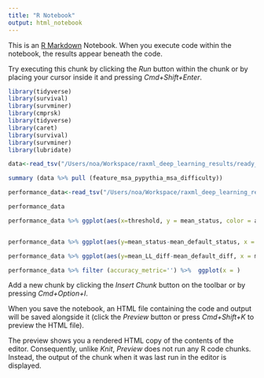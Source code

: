 ```yaml
---
title: "R Notebook"
output: html_notebook
---
```


This is an [R Markdown](http://rmarkdown.rstudio.com) Notebook. When you execute code within the notebook, the results appear beneath the code. 

Try executing this chunk by clicking the *Run* button within the chunk or by placing your cursor inside it and pressing *Cmd+Shift+Enter*. 

```r
library(tidyverse)
library(survival)
library(survminer)
library(cmprsk)
library(tidyverse)
library(caret)
library(survival)
library(survminer)
library(lubridate)
```

```r
data<-read_tsv("/Users/noa/Workspace/raxml_deep_learning_results/ready_raw_data/Pandit/ML/all_features.tsv")
```


```r
summary (data %>% pull (feature_msa_pypythia_msa_difficulty))
```

```r
performance_data<-read_tsv("/Users/noa/Workspace/raxml_deep_learning_results/ready_raw_data/Pandit/ML/final_performance_comp_agg.tsv")
```
```r
performance_data

performance_data %>% ggplot(aes(x=threshold, y = mean_status, color = accuracy_metric)) +expand_limits(y = 0)+geom_point()+ geom_line()+geom_abline(slope=1, intercept = 0, color = 'black') 


performance_data %>% ggplot(aes(y=mean_status-mean_default_status, x = mean_time, color = accuracy_metric)) +expand_limits(y = 0)+ geom_line()

performance_data %>% ggplot(aes(y=mean_LL_diff-mean_default_diff, x = mean_time, color = accuracy_metric)) +expand_limits(y = 0)+ geom_line()
```
```r
performance_data %>% filter (accuracy_metric='') %>%  ggplot(x = )
```



Add a new chunk by clicking the *Insert Chunk* button on the toolbar or by pressing *Cmd+Option+I*.

When you save the notebook, an HTML file containing the code and output will be saved alongside it (click the *Preview* button or press *Cmd+Shift+K* to preview the HTML file). 

The preview shows you a rendered HTML copy of the contents of the editor. Consequently, unlike *Knit*, *Preview* does not run any R code chunks. Instead, the output of the chunk when it was last run in the editor is displayed.

